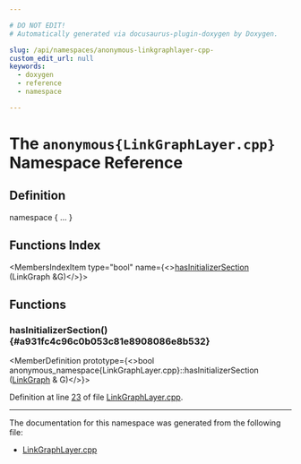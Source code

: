 ```yaml
---

# DO NOT EDIT!
# Automatically generated via docusaurus-plugin-doxygen by Doxygen.

slug: /api/namespaces/anonymous-linkgraphlayer-cpp-
custom_edit_url: null
keywords:
  - doxygen
  - reference
  - namespace

---
```





# The `anonymous{LinkGraphLayer.cpp}` Namespace Reference

<DoxygenPage pluginConfig={pluginConfig}>



## Definition

<CodeBlock>namespace &#123; ... &#125;</CodeBlock>

## Functions Index

<MembersIndex>

<MembersIndexItem
  type="bool"
  name={<><a href="#a931fc4c96c0b053c81e8908086e8b532">hasInitializerSection</a> (LinkGraph &amp;G)</>}>
</MembersIndexItem>

</MembersIndex>


<SectionDefinition>

## Functions

### hasInitializerSection() {#a931fc4c96c0b053c81e8908086e8b532}

<MemberDefinition
  prototype={<>bool anonymous&#95;namespace&#123;LinkGraphLayer.cpp&#125;::hasInitializerSection (<a href="/docs/api/classes/llvm/jitlink/linkgraph">LinkGraph</a> &amp; G)</>}>

Definition at line <a href="/docs/api/files/lib/lib/executionengine/lib/executionengine/orc/linkgraphlayer-cpp/#l00023">23</a> of file <a href="/docs/api/files/lib/lib/executionengine/lib/executionengine/orc/linkgraphlayer-cpp">LinkGraphLayer.cpp</a>.
</MemberDefinition>

</SectionDefinition>

<hr/>

The documentation for this namespace was generated from the following file:

<ul>
<li><a href="/docs/api/files/lib/lib/executionengine/lib/executionengine/orc/linkgraphlayer-cpp">LinkGraphLayer.cpp</a></li>
</ul>

</DoxygenPage>
